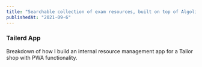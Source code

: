 ```yaml
---
title: "Searchable collection of exam resources, built on top of Algolia Search API"
publishedAt: "2021-09-6"
---
```


### Tailerd App

Breakdown of how I build an internal resource management app for a Tailor shop with PWA functionality.
